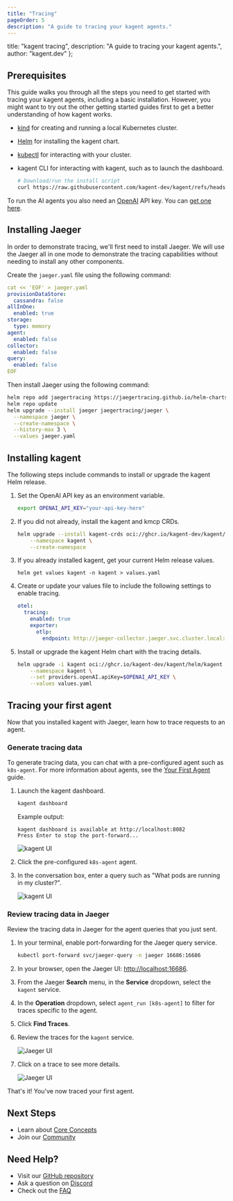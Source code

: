 ```yaml
---
title: "Tracing"
pageOrder: 5
description: "A guide to tracing your kagent agents."
---
```


  title: "kagent tracing",
  description: "A guide to tracing your kagent agents.",
  author: "kagent.dev"
};

## Prerequisites

This guide walks you through all the steps you need to get started with tracing your kagent agents, including a basic installation. However, you might want to try out the other getting started guides first to get a better understanding of how kagent works.

- [kind](https://kind.sigs.k8s.io/docs/user/quick-start/) for creating and running a local Kubernetes cluster.
- [Helm](https://helm.sh/docs/intro/install/) for installing the kagent chart.
- [kubectl](https://kubernetes.io/docs/tasks/tools/) for interacting with your cluster.
- kagent CLI for interacting with kagent, such as to launch the dashboard.

  ```bash
  # Download/run the install script
  curl https://raw.githubusercontent.com/kagent-dev/kagent/refs/heads/main/scripts/get-kagent | bash
  ```

To run the AI agents you also need an [OpenAI](https://openai.com) API key. You can [get one here](https://platform.openai.com/account/api-keys).

## Installing Jaeger

In order to demonstrate tracing, we'll first need to install Jaeger. We will use the Jaeger all in one mode to demonstrate the tracing capabilities without needing to install any other components.

Create the `jaeger.yaml` file using the following command:

```yaml
cat << 'EOF' > jaeger.yaml
provisionDataStore:
  cassandra: false
allInOne:
  enabled: true
storage:
  type: memory
agent:
  enabled: false
collector:
  enabled: false
query:
  enabled: false
EOF
```

Then install Jaeger using the following command:

```bash
helm repo add jaegertracing https://jaegertracing.github.io/helm-charts
helm repo update
helm upgrade --install jaeger jaegertracing/jaeger \
  --namespace jaeger \
  --create-namespace \
  --history-max 3 \
  --values jaeger.yaml
```

## Installing kagent

The following steps include commands to install or upgrade the kagent Helm release.

1. Set the OpenAI API key as an environment variable.

   ```bash
   export OPENAI_API_KEY="your-api-key-here"
   ```

2. If you did not already, install the kagent and kmcp CRDs.

   ```bash
   helm upgrade --install kagent-crds oci://ghcr.io/kagent-dev/kagent/helm/kagent-crds \
       --namespace kagent \
       --create-namespace
   ```

3. If you already installed kagent, get your current Helm release values.

   ```shell
   helm get values kagent -n kagent > values.yaml
   ```

4. Create or update your values file to include the following settings to enable tracing.

   ```yaml
   otel:
     tracing:
       enabled: true
       exporter:
         otlp:
           endpoint: http://jaeger-collector.jaeger.svc.cluster.local:4317
   ```

5. Install or upgrade the kagent Helm chart with the tracing details.

   ```bash
   helm upgrade -i kagent oci://ghcr.io/kagent-dev/kagent/helm/kagent \
       --namespace kagent \
       --set providers.openAI.apiKey=$OPENAI_API_KEY \
       --values values.yaml
   ```

## Tracing your first agent

Now that you installed kagent with Jaeger, learn how to trace requests to an agent.

### Generate tracing data

To generate tracing data, you can chat with a pre-configured agent such as `k8s-agent`. For more information about agents, see the [Your First Agent](/docs/kagent/getting-started/first-agent) guide.

1. Launch the kagent dashboard.

   ```bash
   kagent dashboard
   ```

   Example output:

   ```console
   kagent dashboard is available at http://localhost:8082
   Press Enter to stop the port-forward...
   ```

   ![kagent UI](/images/kagent-landing.png "Kagent dashboard main page")

2. Click the pre-configured `k8s-agent` agent.

3. In the conversation box, enter a query such as "What pods are running in my cluster?".

   ![kagent UI](/images/k8s-agent-query-light.png "Chatting with an agent")

### Review tracing data in Jaeger

Review the tracing data in Jaeger for the agent queries that you just sent.

1. In your terminal, enable port-forwarding for the Jaeger query service.

   ```bash
   kubectl port-forward svc/jaeger-query -n jaeger 16686:16686
   ```

2. In your browser, open the Jaeger UI: [http://localhost:16686](http://localhost:16686).

3. From the Jaeger **Search** menu, in the **Service** dropdown, select the `kagent` service. 

4. In the **Operation** dropdown, select `agent_run [k8s-agent]` to filter for traces specific to the agent.

5. Click **Find Traces**.

6. Review the traces for the `kagent` service.

   ![Jaeger UI](/images/jaeger-landing.png "Jaeger results page")

7. Click on a trace to see more details.

   ![Jaeger UI](/images/jaeger-trace.png "Jaeger trace details")

That's it! You've now traced your first agent.

## Next Steps

- Learn about [Core Concepts](/docs/kagent/concepts)
- Join our [Community](https://discord.gg/Fu3k65f2k3)

## Need Help?

- Visit our [GitHub repository](https://github.com/kagent-dev/kagent)
- Ask a question on [Discord](https://discord.gg/Fu3k65f2k3)
- Check out the [FAQ](/docs/kagent/resources/faq)